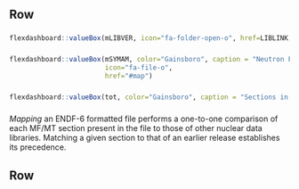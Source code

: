 
Row {}
-------------------------------------

### {data-width=200}
```r
flexdashboard::valueBox(mLIBVER, icon="fa-folder-open-o", href=LIBLINK, color=as.character(my_colors[mLIBVER]), caption = paste(" Released in ", libdates[mLIBVER]))

```   

### {data-width=160}
```r
flexdashboard::valueBox(mSYMAM, color="Gainsboro", caption = "Neutron File",
                        icon="fa-file-o",
                        href="#map")

```   


### {data-width=160}
```r
flexdashboard::valueBox(tot, color="Gainsboro", caption = "Sections in file", icon="fa-clone")

```   

### {data-width=480}

*Mapping* an ENDF-6 formatted file performs a one-to-one comparison of each MF/MT section present in the file to those of other nuclear data libraries. Matching a given section to that of an earlier release establishes its precedence. 



Row {}
-------------------------------------

